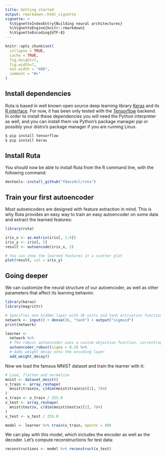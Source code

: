 ```yaml
---
title: Getting started
output: rmarkdown::html_vignette
vignette: >
  %\VignetteIndexEntry{Building neural architectures}
  %\VignetteEngine{knitr::rmarkdown}
  %\VignetteEncoding{UTF-8}
---
```


```r
knitr::opts_chunk$set(
  collapse = TRUE, 
  cache = TRUE,
  fig.height=7,
  fig.width=7,
  out.width = "480",
  comment = "#>"
)
```

## Install dependencies

Ruta is based in well known open source deep learning library [Keras](https://keras.io) and its [R interface](https://keras.rstudio.com). For now, it has been only tested with the [Tensorflow](https://www.tensorflow.org/) backend. In order to install these dependencies you will need the Python interpreter as well, and you can install them via Python's package manager *pip* or possibly your distro's package manager if you are running Linux.

~~~sh
$ pip install tensorflow
$ pip install keras
~~~

## Install Ruta

You should now be able to install Ruta from the R command line, with the following command:

```r
devtools::install_github("fdavidcl/ruta")
```

## Train your first autoencoder

Most autoencoders are designed with feature extraction in mind. This is why Ruta provides an easy way to train an easy autoencoder on some data and extract the learned features:

```r
library(ruta)

iris_x <- as.matrix(iris[, 1:4])
iris_y <- iris[, 5]
result <- autoencode(iris_x, 2)

# You can show the learned features in a scatter plot
plot(result, col = iris_y)
```

## Going deeper

We can customize the neural structure of our autoencoder, as well as other parameters that affect its learning behavior.

```r
library(keras)
library(magrittr)

# Specifies one hidden layer with 36 units and tanh activation function
network <- input() + dense(36, "tanh") + output("sigmoid")
print(network)

learner <-
  network %>%
  # The robust autoencoder uses a custom objective function, correntropy
  autoencoder_robust(sigma = 0.2) %>%
  # Adds weight decay onto the encoding layer
  add_weight_decay()
```

Now we load the famous MNIST dataset and train the learner with it:

```r
# Load, flatten and normalize
mnist <- dataset_mnist()
x_train <- array_reshape(
  mnist$train$x, c(dim(mnist$train$x)[1], 784)
)
x_train <- x_train / 255.0
x_test <- array_reshape(
  mnist$test$x, c(dim(mnist$test$x)[1], 784)
)
x_test <- x_test / 255.0

model <- learner %>% train(x_train, epochs = 40)
```

We can play with this model, which includes the encoder as well as the decoder. Let's compute reconstructions for test data:

```r
reconstructions <- model %>% reconstruct(x_test)
```
